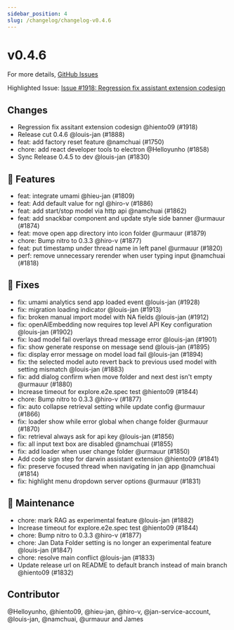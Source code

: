```yaml
---
sidebar_position: 4
slug: /changelog/changelog-v0.4.6
---
```

# v0.4.6

For more details, [GitHub Issues](https://github.com/janhq/jan/releases/tag/v0.4.6)

Highlighted Issue:  [Issue #1918: Regression fix assistant extension codesign](https://github.com/janhq/jan/pull/1918)

## Changes

- Regression fix assitant extension codesign @hiento09 (#1918)
- Release cut 0.4.6 @louis-jan (#1888)
- feat: add factory reset feature @namchuai (#1750)
- chore: add react developer tools to electron @Helloyunho (#1858)
- Sync Release 0.4.5 to dev @louis-jan (#1830)

## 🚀 Features

- feat: integrate umami @hieu-jan (#1809)
- feat: Add default value for ngl @hiro-v (#1886)
- feat: add start/stop model via http api @namchuai (#1862)
- feat: add snackbar component and update style side banner @urmauur (#1874)
- feat: move open app directory into icon folder @urmauur (#1879)
- chore: Bump nitro to 0.3.3 @hiro-v (#1877)
- feat: put timestamp under thread name in left panel @urmauur (#1820)
- perf: remove unnecessary rerender when user typing input @namchuai (#1818)

## 🐛 Fixes

- fix: umami analytics send app loaded event @louis-jan (#1928)
- fix: migration loading indicator @louis-jan (#1913)
- fix: broken manual import model with NA fields @louis-jan (#1912)
- fix: openAIEmbedding now requires top level API Key configuration @louis-jan (#1902)
- fix: load model fail overlays thread message error @louis-jan (#1901)
- fix: show generate response on message send @louis-jan (#1895)
- fix: display error message on model load fail @louis-jan (#1894)
- fix: the selected model auto revert back to previous used model with setting mismatch @louis-jan (#1883)
- fix: add dialog confirm when move folder and next dest isn't empty @urmauur (#1880)
- Increase timeout for explore.e2e.spec test @hiento09 (#1844)
- chore: Bump nitro to 0.3.3 @hiro-v (#1877)
- fix: auto collapse retrieval setting while update config @urmauur (#1866)
- fix: loader show while error global when change folder @urmauur (#1870)
- fix: retrieval always ask for api key @louis-jan (#1856)
- fix: all input text box are disabled @namchuai (#1855)
- fix: add loader when user change folder @urmauur (#1850)
- Add code sign step for darwin assistant extension @hiento09 (#1841)
- fix: preserve focused thread when navigating in jan app @namchuai (#1814)
- fix: highlight menu dropdown server options @urmauur (#1831)

## 🧰 Maintenance

- chore: mark RAG as experimental feature @louis-jan (#1882)
- Increase timeout for explore.e2e.spec test @hiento09 (#1844)
- chore: Bump nitro to 0.3.3 @hiro-v (#1877)
- chore: Jan Data Folder setting is no longer an experimental feature @louis-jan (#1847)
- chore: resolve main conflict @louis-jan (#1833)
- Update release url on README to default branch instead of main branch @hiento09 (#1832)

## Contributor

@Helloyunho, @hiento09, @hieu-jan, @hiro-v, @jan-service-account, @louis-jan, @namchuai, @urmauur and James

